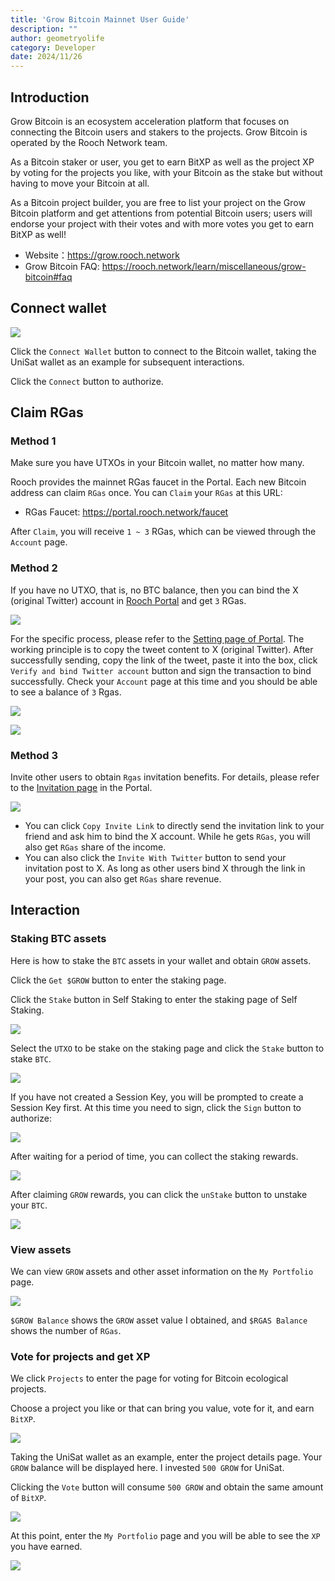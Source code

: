 ```yaml
---
title: 'Grow Bitcoin Mainnet User Guide'
description: ""
author: geometryolife
category: Developer
date: 2024/11/26
---
```



<PostHeader />

## Introduction

Grow Bitcoin is an ecosystem acceleration platform that focuses on connecting the Bitcoin users and stakers to the projects. Grow Bitcoin is operated by the Rooch Network team.

As a Bitcoin staker or user, you get to earn BitXP as well as the project XP by voting for the projects you like, with your Bitcoin as the stake but without having to move your Bitcoin at all.

As a Bitcoin project builder, you are free to list your project on the Grow Bitcoin platform and get attentions from potential Bitcoin users; users will endorse your project with their votes and with more votes you get to earn BitXP as well!

- Website：https://grow.rooch.network
- Grow Bitcoin FAQ: https://rooch.network/learn/miscellaneous/grow-bitcoin#faq

## Connect wallet

![](/blog/grow-bitcoin/connect-wallet.png)

Click the `Connect Wallet` button to connect to the Bitcoin wallet, taking the UniSat wallet as an example for subsequent interactions.

Click the `Connect` button to authorize.

## Claim RGas

### Method 1

Make sure you have UTXOs in your Bitcoin wallet, no matter how many.

Rooch provides the mainnet RGas faucet in the Portal. Each new Bitcoin address can claim `RGas` once. You can `Claim` your `RGas` at this URL:

- RGas Faucet: https://portal.rooch.network/faucet

After `Claim`, you will receive `1 ~ 3` RGas, which can be viewed through the `Account` page.

### Method 2

If you have no UTXO, that is, no BTC balance, then you can bind the X (original Twitter) account in [Rooch Portal](https://portal.rooch.network/settings) and get `3` RGas.

![](/blog/grow-bitcoin/bind-x.png)

For the specific process, please refer to the [Setting page of Portal](https://portal.rooch.network/settings). The working principle is to copy the tweet content to X (original Twitter). After successfully sending, copy the link of the tweet, paste it into the box, click `Verify and bind Twitter account` button and sign the transaction to bind successfully. Check your `Account` page at this time and you should be able to see a balance of `3` Rgas.

![](/blog/grow-bitcoin/sign-bind-tx.png)

![](/blog/grow-bitcoin/bind-successful.png)

### Method 3

Invite other users to obtain `Rgas` invitation benefits. For details, please refer to the [Invitation page](https://portal.rooch.network/invitation/) in the Portal.

![](/blog/grow-bitcoin/invitation.png)

- You can click `Copy Invite Link` to directly send the invitation link to your friend and ask him to bind the X account. While he gets `RGas`, you will also get `RGas` share of the income.
- You can also click the `Invite With Twitter` button to send your invitation post to X. As long as other users bind X through the link in your post, you can also get `RGas` share revenue.

## Interaction

### Staking BTC assets

Here is how to stake the `BTC` assets in your wallet and obtain `GROW` assets.

Click the `Get $GROW` button to enter the staking page.

Click the `Stake` button in Self Staking to enter the staking page of Self Staking.

![](/blog/grow-bitcoin/self-staking.png)

Select the `UTXO` to be stake on the staking page and click the `Stake` button to stake `BTC`.

![](/blog/grow-bitcoin/self-staking-choose.png)

If you have not created a Session Key, you will be prompted to create a Session Key first. At this time you need to sign, click the `Sign` button to authorize:

![](/blog/grow-bitcoin/create-session-key.png)

After waiting for a period of time, you can collect the staking rewards.

![](/blog/grow-bitcoin/claim.png)

After claiming `GROW` rewards, you can click the `unStake` button to unstake your `BTC`.

![](/blog/grow-bitcoin/unstake.png)

### View assets

We can view `GROW` assets and other asset information on the `My Portfolio` page.

![](/blog/grow-bitcoin/my-portfolio.png)

`$GROW Balance` shows the `GROW` asset value I obtained, and `$RGAS Balance` shows the number of `RGas`.

### Vote for projects and get XP

We click `Projects` to enter the page for voting for Bitcoin ecological projects.

Choose a project you like or that can bring you value, vote for it, and earn `BitXP`.

![](/blog/grow-bitcoin/project-unisat.png)

Taking the UniSat wallet as an example, enter the project details page. Your `GROW` balance will be displayed here. I invested `500 GROW` for UniSat.

Clicking the `Vote` button will consume `500 GROW` and obtain the same amount of `BitXP`.

![](/blog/grow-bitcoin/project-unisat-vote.png)

At this point, enter the `My Portfolio` page and you will be able to see the `XP` you have earned.

![](/blog/grow-bitcoin/portfolio-xp.png)

